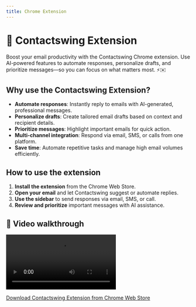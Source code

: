 ```yaml
---
title: Chrome Extension
---
```


# 🔗 Contactswing Extension

Boost your email productivity with the Contactswing Chrome extension. Use AI-powered features to automate responses, personalize drafts, and prioritize messages—so you can focus on what matters most. ⚡✉️

## Why use the Contactswing Extension?

- **Automate responses**: Instantly reply to emails with AI-generated, professional messages.
- **Personalize drafts**: Create tailored email drafts based on context and recipient details.
- **Prioritize messages**: Highlight important emails for quick action.
- **Multi-channel integration**: Respond via email, SMS, or calls from one platform.
- **Save time**: Automate repetitive tasks and manage high email volumes efficiently.

## How to use the extension

1. **Install the extension** from the Chrome Web Store.
2. **Open your email** and let Contactswing suggest or automate replies.
3. **Use the sidebar** to send responses via email, SMS, or call.
4. **Review and prioritize** important messages with AI assistance.

## 🎥 Video walkthrough

<div class="card-video">
  <video src="https://storage.googleapis.com/helpsessionvideos/Contactswing/Videos/extension.mp4" autoplay playsinline controls title="Contactswing Extension Walkthrough"></video>
</div>

[Download Contactswing Extension from Chrome Web Store](https://chromewebstore.google.com/detail/contactswing/omcjaaficcacnjpojmhelapakjgnboll)


